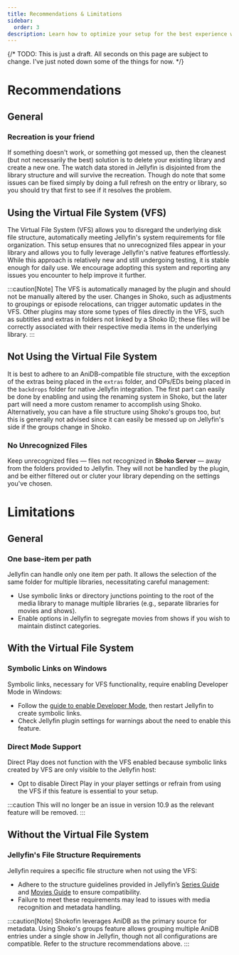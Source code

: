 ```yaml
---
title: Recommendations & Limitations
sidebar:
  order: 3
description: Learn how to optimize your setup for the best experience with detailed recommendations and understand the limitations.
---
```


{/*
 TODO: This is just a draft. All seconds on this page are subject to change. I've just noted down some of the things for now.
*/}

# Recommendations

## General

### Recreation is your friend

If something doesn't work, or something got messed up, then the cleanest (but not necessarily the best) solution is to delete your existing library and create a new one. The watch data stored in Jellyfin is disjointed from the library structure and will survive the recreation. Though do note that some issues can be fixed simply by doing a full refresh on the entry or library, so you should try that first to see if it resolves the problem.

## Using the Virtual File System (VFS)

The Virtual File System (VFS) allows you to disregard the underlying disk file structure, automatically meeting Jellyfin's system requirements for file organization. This setup ensures that no unrecognized files appear in your library and allows you to fully leverage Jellyfin's native features effortlessly. While this approach is relatively new and still undergoing testing, it is stable enough for daily use. We encourage adopting this system and reporting any issues you encounter to help improve it further.

:::caution[Note]
The VFS is automatically managed by the plugin and should not be manually altered by the user. Changes in Shoko, such as adjustments to groupings or episode relocations, can trigger automatic updates in the VFS. Other plugins may store some types of files directly in the VFS, such as subtitles and extras in folders not linked by a Shoko ID; these files will be correctly associated with their respective media items in the underlying library.
:::

## Not Using the Virtual File System

It is best to adhere to an AniDB-compatible file structure, with the exception of the extras being placed in the `extras` folder, and OPs/EDs being placed in the `backdrops` folder for native Jellyfin integration.
The first part can easily be done by enabling and using the renaming system in Shoko, but the later part will need a more custom renamer to accomplish using Shoko. Alternatively, you can have a file structure using Shoko's groups too, but this is generally not advised since it can easily be messed up on Jellyfin's side if the groups change in Shoko.

### No Unrecognized Files

Keep unrecognized files — files not recognized in **Shoko Server** — away from the folders provided to Jellyfin. They will not be handled by the plugin, and be either filtered out
or cluter your library depending on the settings you've chosen.

# Limitations

## General

### One base-item per path

Jellyfin can handle only one item per path. It allows the selection of the same folder for multiple libraries, necessitating careful management:
- Use symbolic links or directory junctions pointing to the root of the media library to manage multiple libraries (e.g., separate libraries for movies and shows).
- Enable options in Jellyfin to segregate movies from shows if you wish to maintain distinct categories.

## With the Virtual File System

### Symbolic Links on Windows

Symbolic links, necessary for VFS functionality, require enabling Developer Mode in Windows:
- Follow the [guide to enable Developer Mode](https://learn.microsoft.com/en-us/windows/apps/get-started/developer-mode-features-and-debugging#use-regedit-to-enable-your-device), then restart Jellyfin to create symbolic links.
- Check Jellyfin plugin settings for warnings about the need to enable this feature.

### Direct Mode Support

Direct Play does not function with the VFS enabled because symbolic links created by VFS are only visible to the Jellyfin host:
- Opt to disable Direct Play in your player settings or refrain from using the VFS if this feature is essential to your setup.

:::caution
This will no longer be an issue in version 10.9 as the relevant feature will be removed.
:::

## Without the Virtual File System

### Jellyfin's File Structure Requirements

Jellyfin requires a specific file structure when not using the VFS:
- Adhere to the structure guidelines provided in Jellyfin’s [Series Guide](#) and [Movies Guide](#) to ensure compatibility.
- Failure to meet these requirements may lead to issues with media recognition and metadata handling.

:::caution[Note]
Shokofin leverages AniDB as the primary source for metadata. Using Shoko's groups feature allows grouping multiple AniDB entries under a single show in Jellyfin, though not all configurations are compatible. Refer to the structure recommendations above.
:::
